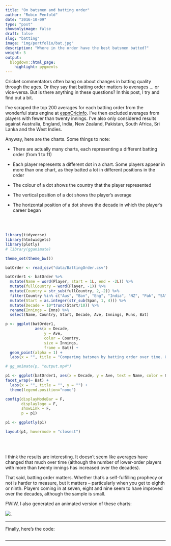 ```yaml
---
title: "On batsmen and batting order"
author: "Robin Penfold"
date: "2016-10-09"
type: "post"
showonlyimage: false
draft: false
slug: "batting"
image: "img/portfolio/bat.jpg"
description: "Where in the order have the best batsmen batted?"
weight: 5
output:
  blogdown::html_page:
    highlight: pygments
---
```


Cricket commentators often bang on about changes in batting quality through the ages. Or they say that batting order matters to averages ... or vice-versa. But is there anything in these questions? In this post, I try and find out a bit.

I've scraped the top 200 averages for each batting order from the wonderful stats engine at [espnCricinfo](http://stats.espncricinfo.com/ci/engine/stats/index.html). I've then excluded averages from players with fewer than twenty innings. I've also only considered results against Australia, England, India, New Zealand, Pakistan, South Africa, Sri Lanka and the West Indies.

Anyway, here are the charts. Some things to note:

  * There are actually many charts, each representing a different batting order (from 1 to 11)
  
  * Each player represents a different dot in a chart. Some players appear in more than one chart, as they batted a lot in different positions in the order
  
  * The colour of a dot shows the country that the player represented
  
  * The vertical position of a dot shows the player's average
  
  * The horizontal position of a dot shows the decade in which the player's career began

<br></br>

```r
library(tidyverse)
library(htmlwidgets)
library(plotly)
# library(gganimate)

theme_set(theme_bw())

batOrder <- read_csv("data/BattingOrder.csv")

batOrder1 <- batOrder %>% 
  mutate(Name = word(Player, start = 1L, end = -2L)) %>% 
  mutate(fullCountry = word(Player, -1)) %>% 
  mutate(Country = str_sub(fullCountry, 2,-2)) %>% 
  filter(Country %in% c("Aus", "Ban", "Eng", "India", "NZ", "Pak", "SA", "SL", "WI")) %>% 
  mutate(Start = as.integer(str_sub(Span, 1, 4))) %>% 
  mutate(Decade = 10*trunc(Start/10)) %>% 
  rename(Innings = Inns) %>% 
  select(Name, Country, Start, Decade, Ave, Innings, Runs, Bat)

p <- ggplot(batOrder1, 
             aes(x = Decade, 
                 y = Ave,
                 color = Country, 
                 size = Innings,
                 frame = Bat)) +
  geom_point(alpha = 1) +
  labs(x = "", title = "Comparing batsmen by batting order over time. Order: \n ", y = "")

# gg_animate(p, "output.mp4")

p1 <- ggplot(batOrder1, aes(x = Decade, y = Ave, text = Name, color = Country)) + geom_point() +
facet_wrap(~ Bat) +
  labs(x = "", title = "", y = "") + 
  theme(legend.position="none")

config(displayModeBar = F, 
       displaylogo = F,
       showLink = F,
       p = p1)

p1 <- ggplotly(p1)
```

```r

layout(p1, hovermode = "closest")
```

<br></br>

I think the results are interesting. It doesn't seem like averages have changed that much over time (although the number of lower-order players with more than twenty innings has increased over the decades).

That said, batting order matters. Whether that's a self-fulfilling prophecy or not is harder to measure, but it matters -- particularly when you get to eighth or ninth. Players coming in at seven, eight and nine seem to have improved over the decades, although the sample is small.

FWIW, I also generated an animated version of these charts:
  
![](/post/battingOrder.gif).

***

Finally, here's the code:

```r
```

***

